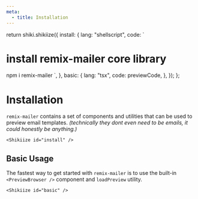 ```yaml
---
meta:
  - title: Installation
---
```



  return shiki.shikiize({
    install: {
      lang: "shellscript",
      code: `
# install remix-mailer core library
npm i remix-mailer
`,
    },
    basic: {
      lang: "tsx",
      code: previewCode,
    },
  });
};

# Installation

`remix-mailer` contains a set of components and utilities that can be used to preview email templates. _(technically they dont even need to be emails, it could honestly be anything.)_

    <Shikiize id="install" />

## Basic Usage

The fastest way to get started with `remix-mailer` is to use the built-in `<PreviewBrowser />` component and `loadPreview` utility.

    <Shikiize id="basic" />
